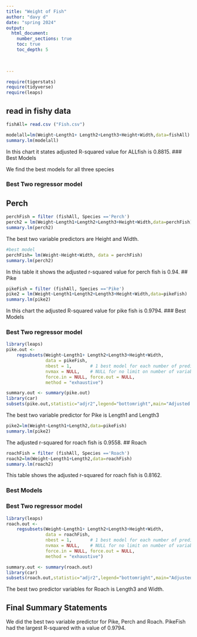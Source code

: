 ```yaml
---
title: "Weight of Fish"
author: "davy d"
date: "spring 2024"  
output: 
  html_document:
    number_sections: true
    toc: true
    toc_depth: 5

 
    
---
```



```r
require(tigerstats)
require(tidyverse)
require(leaps)
```

## read in fishy data 
```r
fishAll= read.csv ("Fish.csv")
```

```r
modelall=lm(Weight~Length1+ Length2+Length3+Height+Width,data=fishAll)
summary.lm(modelall)
```
In this chart it states adjusted R-squared value for ALLfish is 0.8815.
### Best Models

We find the best models for all three species 

### Best Two regressor model

## Perch 

```r
perchFish = filter (fishAll, Species =='Perch')
perch2 = lm(Weight~Length1+Length2+Length3+Height+Width,data=perchFish)
summary.lm(perch2)
```
The best two variable predictors are Height and Width.

```r
#best model
perchFish= lm(Weight~Height+Width, data = perchFish)
summary.lm(perch2)
```
In this table it shows the adjusted r-squared value for perch fish is 0.94.
## Pike

```r
pikeFish = filter (fishAll, Species =='Pike')
pike2 = lm(Weight~Length1+Length2+Length3+Height+Width,data=pikeFish)
summary.lm(pike2)
```
In this chart the adjusted R-squared value for pike fish is 0.9794.
### Best Models



### Best Two regressor model
```r
library(leaps)
pike.out <-
    regsubsets(Weight~Length1+ Length2+Length3+Height+Width,
               data = pikeFish,
               nbest = 1,       # 1 best model for each number of predictors
               nvmax = NULL,    # NULL for no limit on number of variables
               force.in = NULL, force.out = NULL,
               method = "exhaustive")

summary.out <- summary(pike.out)
library(car)
subsets(pike.out,statistic="adjr2",legend="bottomright",main="Adjusted R^2")
```

The best two variable predictor for Pike is Length1 and Length3


```r
pike2=lm(Weight~Length1+Length2,data=pikeFish)
summary.lm(pike2)
```
The adjusted r-squared for roach fish is 0.9558.
## Roach
```r
roachFish = filter (fishAll, Species =='Roach')
roach2=lm(Weight~Length1+Length2,data=roachFish)
summary.lm(roach2)
```

This table shows the adjusted r-squared for roach fish is 0.8162.

### Best Models


### Best Two regressor model
```r
library(leaps)
roach.out <-
    regsubsets(Weight~Length1+ Length2+Length3+Height+Width,
               data = roachFish,
               nbest = 1,       # 1 best model for each number of predictors
               nvmax = NULL,    # NULL for no limit on number of variables
               force.in = NULL, force.out = NULL,
               method = "exhaustive")

summary.out <- summary(roach.out)
library(car)
subsets(roach.out,statistic="adjr2",legend="bottomright",main="Adjusted R^2")
```

The best two predictor variables for Roach is Length3 and Width. 

## Final Summary Statements
We did the best two variable predictor for Pike, Perch and Roach. PikeFish had the largest R-squared with a value of 0.9794.